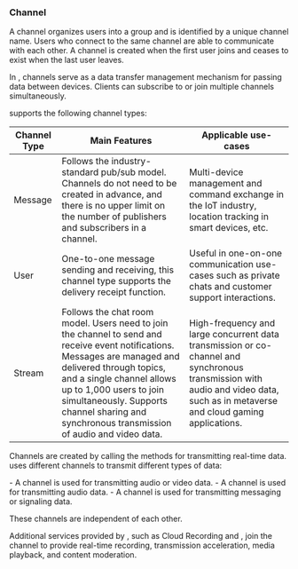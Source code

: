 ### Channel

A channel organizes users into a group and is identified by a unique channel name. Users who connect to the same channel are able to communicate with each other. A channel is created when the first user joins and ceases to exist when the last user leaves.

<ProductWrapper product="signaling">

In <Vg k="MESS" />, channels serve as a data transfer management mechanism for passing data between devices. Clients can subscribe to or join multiple channels simultaneously.

<Vg k="MESS" /> supports the following channel types:

| Channel Type | Main Features   | Applicable use-cases  |
| ------------ | ------------------- | --------------------------------- |
| Message      | Follows the industry-standard pub/sub model. Channels do not need to be created in advance, and there is no upper limit on the number of publishers and subscribers in a channel.                | Multi-device management and command exchange in the IoT industry, location tracking in smart devices, etc.  |
| User | One-to-one message sending and receiving, this channel type supports the delivery receipt function.  | Useful in one-on-one communication use-cases such as private chats and customer support interactions. |
| Stream       | Follows the chat room model. Users need to join the channel to send and receive event notifications. Messages are managed and delivered through topics, and a single channel allows up to 1,000 users to join simultaneously. Supports channel sharing and synchronous transmission of audio and video data. | High-frequency and large concurrent data transmission or co-channel and synchronous transmission with audio and video data, such as in metaverse and cloud gaming applications. |

</ProductWrapper>

<ProductWrapper notAllowed="signaling">

Channels are created by calling the methods for transmitting real-time data. <Vg k="COMPANY" /> uses different channels to transmit different types of data:

<ProductWrapper notAllowed="voice-calling">
- A <Vg k="VSDK" /> channel is used for transmitting audio or video data.
</ProductWrapper>
<ProductWrapper product="voice-calling">
- A <Vg k="ASDK" /> channel is used for transmitting audio data.
</ProductWrapper>
- A <Vg k="MESS" /> channel is used for transmitting messaging or signaling data.

These channels are independent of each other.

Additional services provided by <Vg k="COMPANY" />, such as Cloud Recording and <Vg k="STT" />, join the <Vpd k="SDK" /> channel to provide real-time recording, transmission acceleration, media playback, and content moderation.

</ProductWrapper>
